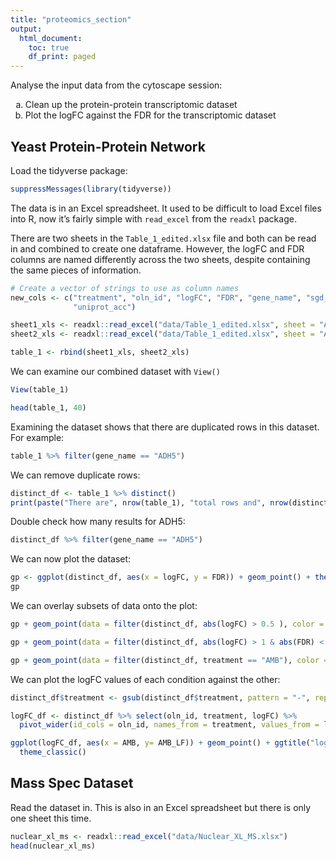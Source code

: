 ```yaml
---
title: "proteomics_section"
output:
  html_document:
    toc: true
    df_print: paged
---
```



Analyse the input data from the cytoscape session:


a) Clean up the protein-protein transcriptomic dataset
b) Plot the logFC against the FDR for the transcriptomic dataset


## Yeast Protein-Protein Network

Load the tidyverse package:

```r
suppressMessages(library(tidyverse))
```

The data is in an Excel spreadsheet. It used to be difficult to load Excel files into R, now it's fairly simple with `read_excel` from the `readxl` package.

There are two sheets in the `Table_1_edited.xlsx` file and both can be read in and combined to create one dataframe. However, the logFC and FDR columns are named differently across the two sheets, despite containing the same pieces of information. 

```r
# Create a vector of strings to use as column names 
new_cols <- c("treatment", "oln_id", "logFC", "FDR", "gene_name", "sgd_description", "scer_uniprot_description",
              "uniprot_acc")

sheet1_xls <- readxl::read_excel("data/Table_1_edited.xlsx", sheet = "AMB", col_names = new_cols, skip = 1)
sheet2_xls <- readxl::read_excel("data/Table_1_edited.xlsx", sheet = "AMB_LF", col_names = new_cols, skip = 1)

table_1 <- rbind(sheet1_xls, sheet2_xls)
```

We can examine our combined dataset with `View()`

```r
View(table_1)
```

```r
head(table_1, 40)
```

Examining the dataset shows that there are duplicated rows in this dataset. For example:

```r
table_1 %>% filter(gene_name == "ADH5")
```

We can remove duplicate rows:

```r
distinct_df <- table_1 %>% distinct()
print(paste("There are", nrow(table_1), "total rows and", nrow(distinct_df), "distinct rows"))
```

Double check how many results for ADH5:

```r
distinct_df %>% filter(gene_name == "ADH5")
```

We can now plot the dataset:

```r
gp <- ggplot(distinct_df, aes(x = logFC, y = FDR)) + geom_point() + theme_classic()
gp
```

We can overlay subsets of data onto the plot:

```r
gp + geom_point(data = filter(distinct_df, abs(logFC) > 0.5 ), color = "red")
```

```r
gp + geom_point(data = filter(distinct_df, abs(logFC) > 1 & abs(FDR) < 0.05), color = "red") 
```

```r
gp + geom_point(data = filter(distinct_df, treatment == "AMB"), color = "red") 
```

We can plot the logFC values of each condition against the other:

```r
distinct_df$treatment <- gsub(distinct_df$treatment, pattern = "-", replacement = "_")

logFC_df <- distinct_df %>% select(oln_id, treatment, logFC) %>%
  pivot_wider(id_cols = oln_id, names_from = treatment, values_from = logFC )

ggplot(logFC_df, aes(x = AMB, y= AMB_LF)) + geom_point() + ggtitle("logFC of AMB vs AMB-LF") +
  theme_classic()

```


## Mass Spec Dataset

Read the dataset in. This is also in an Excel spreadsheet but there is only one sheet this time.

```r
nuclear_xl_ms <- readxl::read_excel("data/Nuclear_XL_MS.xlsx")
head(nuclear_xl_ms)
```


